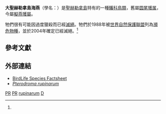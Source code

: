{{Speciesbox
| status = EX
| status_system = iucn3.1
| status_ref = <ref name=IUCN>{{IUCN2006|assessors=BirdLife International|year=2004|id=40123|title=Pterodroma rupinarum|downloaded=24 July 2007}}</ref>
| taxon = Pterodroma rupinarum
| extinct = 2004年
| authority = [[Storrs_Olson|Olson]], 1975
}}

'''大聖赫勒拿島海燕'''（學名：''{{lang|la|Pterodroma rupinarum}}''）是[[聖赫勒拿島|聖赫勒拿島]]特有的一種[[鸌科|鸌科]][[鳥類|鳥類]]，舊屬[[圆尾鹱属|圆尾鹱属]]，今屬[[擬燕鹱屬|擬燕鹱屬]]{{r|IUCN}}。

牠們很有可能因過度獵殺而已經[[滅絕|滅絕]]。牠們於1988年被[[世界自然保護聯盟|世界自然保護聯盟]]列為[[瀕危物種|瀕危物種]]，並於2004年確定已經滅絕。<ref name=IUCN/>

==參考文獻==
{{reflist}}

==外部連結==
* [http://www.birdlife.org/datazone/species/index.html?action=SpcHTMDetails.asp&sid=30103&m=0 BirdLife Species Factsheet]{{Wayback|url=http://www.birdlife.org/datazone/species/index.html?action=SpcHTMDetails.asp&sid=30103&m=0 |date=20070929111337 }}
* [https://web.archive.org/web/20110714112456/http://biodiversity.mongabay.com/animals/p/Pterodroma_rupinarum.html ''Pterodroma rupinarum'']
{{Taxonbar}}
[[Category:IUCN紅色名錄絕滅物種|PR]]
[[Category:1975年描述的鸟类|PR]]
[[Category:擬燕鸌屬|rupinarum]]
[[Category:大西洋岛屿已灭绝鸟类|D]]